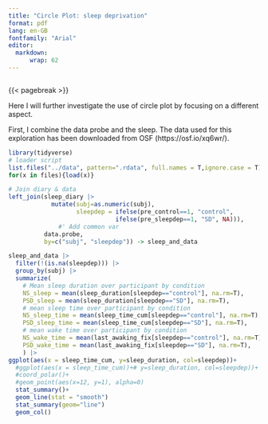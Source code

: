 ```yaml
---
title: "Circle Plot: sleep deprivation"
format: pdf
lang: en-GB
fontfamily: "Arial" 
editor: 
  markdown:
      wrap: 62
---
```


```r

```

{{< pagebreak >}}


Here I will further investigate the use of circle plot by focusing on a different aspect.<!--- WHICH ASPECT?-->

First, I combine the data probe and the sleep. The data used for this exploration has been downloaded from OSF (https://osf.io/xq6wr/).

```r
library(tidyverse)
# loader script
list.files("../data", pattern=".rdata", full.names = T,ignore.case = T) -> files
for(x in files){load(x)}

```

```r
# Join diary & data
left_join(sleep_diary |> 
            mutate(subj=as.numeric(subj), 
                   sleepdep = ifelse(pre_control==1, "control",
                              ifelse(pre_sleepdep==1, "SD", NA))),
              #' Add common var
          data.probe,
          by=c("subj", "sleepdep")) -> sleep_and_data
```


```r

sleep_and_data |> 
  filter(!(is.na(sleepdep))) |>
  group_by(subj) |>
  summarize(
    # Mean sleep duration over participant by condition 
    NS_sleep = mean(sleep_duration[sleepdep=="control"], na.rm=T),
    PSD_sleep = mean(sleep_duration[sleepdep=="SD"], na.rm=T),
    # mean sleep time over participant by condition
    NS_sleep_time = mean(sleep_time_cum[sleepdep=="control"], na.rm=T),
    PSD_sleep_time = mean(sleep_time_cum[sleepdep=="SD"], na.rm=T),
    # mean wake time over participant by condition
    NS_wake_time = mean(last_awaking_fix[sleepdep=="control"], na.rm=T),
    PSD_wake_time = mean(last_awaking_fix[sleepdep=="SD"], na.rm=T),
    ) |>
ggplot(aes(x = sleep_time_cum, y=sleep_duration, col=sleepdep))+
  #ggplot(aes(x = sleep_time_cum))+# y=sleep_duration, col=sleepdep))+
  #coord_polar()+
  #geom_point(aes(x=12, y=1), alpha=0)
  stat_summary()+
  geom_line(stat = "smooth")
  stat_summary(geom="line")
  geom_col()

```


```r

```


```r

```




